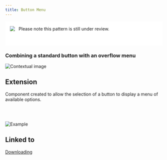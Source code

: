 ```yaml
---
title: Button Menu
---
```


<div style="display:flex;align-items:flex-start;height:46px;padding:15px;background:#fff;">
  <img src="../../../images/warning.svg" /> &nbsp;&nbsp;&nbsp;Please note this pattern is still under review.
</div>

### Combining a standard button with an overflow menu

<Row>
  <Column colLg={8}>

![Contextual image](images/0.png)

  </Column>
</Row>

## Extension

Component created to allow the selection of a button to display a menu of
available options.

<br /><br />
<Row>
  <Column colLg={4}>

![Example](images/1.png)

  </Column>
</Row>

## Linked to

[Downloading](../../patterns/downloading)
